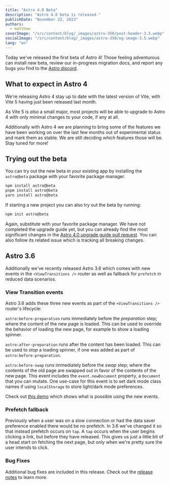 ```yaml
---
title: "Astro 4.0 Beta"
description: "Astro 4.0 beta is released."
publishDate: "November 22, 2023"
authors:
  - matthew
coverImage: "/src/content/blog/_images/astro-350/post-header-3.5.webp"
socialImage: "/src/content/blog/_images/astro-350/og-image-3.5.webp"
lang: "en"
---
```


Today we've released the first beta of Astro 4! Those feeling adventurous can install new beta, review our in-progress migration docs, and report any bugs you find to the [Astro discord](https://astro.build/chat).

## What to expect in Astro 4

We're releasing Astro 4 stay up to date with the latest version of Vite, with Vite 5 having just been released last month.

As Vite 5 is *also* a small major, most projects will be able to upgrade to Astro 4 with only minimal changes to your code, if any at all.

Additionally with Astro 4 we are planning to bring some of the features we have been working on over the last few months out of experimental status and mark them as stable. We are still deciding *which* features those will be. Stay tuned for more!

## Trying out the beta

You can try out the new beta in your existing app by installing the `astro@beta` package with your favorite package manager.

```sh
npm install astro@beta
pnpm install astro@beta
yarn install astro@beta
```

If starting a new project you can also try out the beta by running:

```sh
npm init astro@beta
```

Again, substitute with your favorite package manager. We have not completed the upgrade guide yet, but you can already find the most significant changes in the [Astro 4.0 upgrade guide pull request](https://github.com/withastro/docs/pull/5481). You can also follow its related issue which is tracking all breaking changes.

## Astro 3.6

Additionally we've recently released Astro 3.6 which comes with new events in the `<ViewTransitions />` router as well as fallback for `prefetch` in reduced data scenarios.

### View Transition events

Astro 3.6 adds these three new events as part of the `<ViewTransitions />` router's lifecycle:

`astro:before-preparation` runs immediately before the *preparation* step; where the content of the new page is loaded. This can be used to override the behavior of loading the new page, for example to show a loading spinner.

`astro:after-preparation` runs after the content has been loaded. This can be used to *stop* a loading spinner, if one was added as part of `astro:before-preparation`.

`astro:before-swap` runs immediately before the *swap* step; where the contents of the old page are swapped out in favor of the contents of the new page. This event includes the `event.newDocument` property, a `Document` that you can mutate. One use-case for this event is to set dark mode class names if using `localStorage` to store light/dark mode preferences.

Check out [this demo](https://events-3bg.pages.dev/) which shows what is possible using the new events.

### Prefetch fallback

Previously when a user was on a slow connection or had the data saver preference enabled there would be no prefetch. In 3.6 we've changed it so that instead prefetch occurs on `tap`. A `tap` occurs when the user begins clicking a link, but before they have released. This gives us just a little bit of a head start on fetching the next page, but only when we're pretty sure the user intends to click.

### Bug Fixes

Additional bug fixes are included in this release. Check out the [release notes](https://github.com/withastro/astro/blob/main/packages/astro/CHANGELOG.md#360) to learn more.
